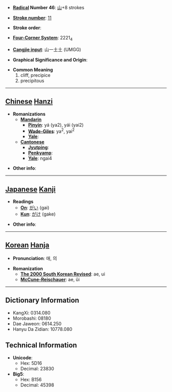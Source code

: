 * '''[[Wiktionary:Chinese radical index| Radical]] Number 46''': [[Wiktionary:Chinese radical index 山|山]]+8 strokes

* '''[[Wiktionary:Chinese total strokes index|Stroke number]]''': [[Wiktionary:Chinese total strokes index 11|11]]

* '''Stroke order''': 

* '''[[Wiktionary:Chinese four corner index|Four-Corner System]]''': 2221<sub>4</sub>

* '''[[Wiktionary:Chinese Cangjie index|Cangjie input]]''': 山一土土 (UMGG)

* '''Graphical Significance and Origin''': 

* '''Common Meaning'''
*#cliff, precipice
*# precipitous


----

== [[Chinese]] [[Hanzi]] ==

* '''Romanizations'''
** '''[[Mandarin]]'''
*** '''[[Pinyin]]''': yá (ya2), yái (yai2)
*** '''[[Wade-Giles]]''': ya<sup>2</sup>, yai<sup>2</sup>
*** '''[[Yale]]''': 
** '''[[Cantonese]]'''
*** '''[[Jyutping]]''':
*** '''[[Penkyamp]]''': 
*** '''[[Yale]]''': ngai4

* '''Other info''': 

----

== [[Japanese]] [[Kanji]] ==

* '''Readings'''
** '''[[On]]''': [[がい]] (gai)
** '''[[Kun]]''': [[がけ]] (gake)

* '''Other info''':  

----

== [[Korean]] [[Hanja]] ==

* '''Pronunciation''': 애, 의

* '''Romanization'''
** '''[[The 2000 South Korean Revised Romanization|The 2000 South Korean Revised]]''': ae, ui
** '''[[McCune-Reischauer]]''': ae, ŭi

----

== Dictionary Information ==

* KangXi: 0314.080
* Morobashi: 08180
* Dae Jaweon: 0614.250
* Hanyu Da Zidian: 10778.080

== Technical Information ==

* '''Unicode''':
** Hex: 5D16
** Decimal: 23830
* '''Big5''':
** Hex: B156
** Decimal: 45398